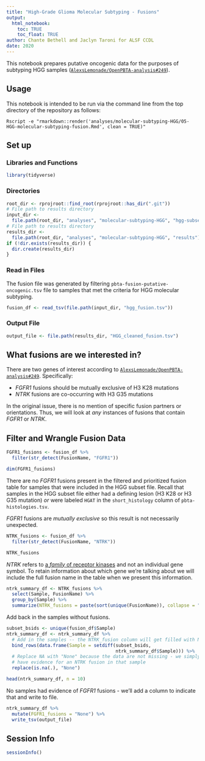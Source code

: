 ```yaml
---
title: "High-Grade Glioma Molecular Subtyping - Fusions"
output: 
  html_notebook:
    toc: TRUE
    toc_float: TRUE
author: Chante Bethell and Jaclyn Taroni for ALSF CCDL
date: 2020
---
```


This notebook prepares putative oncogenic data for the purposes of subtyping HGG samples 
([`AlexsLemonade/OpenPBTA-analysis#249`](https://github.com/AlexsLemonade/OpenPBTA-analysis/issues/249)).

## Usage

This notebook is intended to be run via the command line from the top directory
of the repository as follows:

```
Rscript -e "rmarkdown::render('analyses/molecular-subtyping-HGG/05-HGG-molecular-subtyping-fusion.Rmd', clean = TRUE)"
```

## Set up

### Libraries and Functions

```r
library(tidyverse)
```

### Directories

```r
root_dir <- rprojroot::find_root(rprojroot::has_dir(".git"))
# File path to results directory
input_dir <-
  file.path(root_dir, "analyses", "molecular-subtyping-HGG", "hgg-subset")
# File path to results directory
results_dir <-
  file.path(root_dir, "analyses", "molecular-subtyping-HGG", "results")
if (!dir.exists(results_dir)) {
  dir.create(results_dir)
}
```

### Read in Files

The fusion file was generated by filtering `pbta-fusion-putative-oncogenic.tsv` file to samples that met the criteria for HGG molecular subtyping.

```r
fusion_df <- read_tsv(file.path(input_dir, "hgg_fusion.tsv"))
```

### Output File

```r
output_file <- file.path(results_dir, "HGG_cleaned_fusion.tsv")
```

## What fusions are we interested in?

There are two genes of interest according to [`AlexsLemonade/OpenPBTA-analysis#249`](https://github.com/AlexsLemonade/OpenPBTA-analysis/issues/249).
Specifically:

* _FGFR1_ fusions should be mutually exclusive of H3 K28 mutations 
* _NTRK_ fusions are co-occurring with H3 G35 mutations

In the original issue, there is no mention of specific fusion partners or orientations.
Thus, we will look at _any_ instances of fusions that contain _FGFR1_ or _NTRK_.

## Filter and Wrangle Fusion Data

```r
FGFR1_fusions <- fusion_df %>%
  filter(str_detect(FusionName, "FGFR1"))

dim(FGFR1_fusions)
```

There are no _FGFR1_ fusions present in the filtered and prioritized fusion table for samples that were included in the HGG subset file.
Recall that samples in the HGG subset file either had a defining lesion (H3 K28 or H3 G35 mutation) _or_ were labeled `HGAT` in the `short_histology` column of `pbta-histologies.tsv`.

_FGFR1_ fusions are _mutually exclusive_ so this result is not necessarily unexpected.

```r
NTRK_fusions <- fusion_df %>%
  filter(str_detect(FusionName, "NTRK"))

NTRK_fusions
```

_NTRK_ refers to [a _family_ of receptor kinases](https://www.biooncology.com/pathways/cancer-tumor-targets/ntrk/ntrk-oncogenesis.html) and not an individual gene symbol.
To retain information about which gene we're talking about we will include the full fusion name in the table when we present this information.

```r
ntrk_summary_df <- NTRK_fusions %>%
  select(Sample, FusionName) %>%
  group_by(Sample) %>%
  summarize(NTRK_fusions = paste(sort(unique(FusionName)), collapse = ", "))
```

Add back in the samples without fusions.

```r
subset_bsids <- unique(fusion_df$Sample)
ntrk_summary_df <- ntrk_summary_df %>%
  # Add in the samples -- the NTRK_fusion column will get filled with NA
  bind_rows(data.frame(Sample = setdiff(subset_bsids, 
                                        ntrk_summary_df$Sample))) %>%
  # Replace NA with "None" because the data are not missing - we simply do not
  # have evidence for an NTRK fusion in that sample
  replace(is.na(.), "None")

head(ntrk_summary_df, n = 10)
```

No samples had evidence of _FGFR1_ fusions - we'll add a column to indicate that
and write to file.

```r
ntrk_summary_df %>%
  mutate(FGFR1_fusions = "None") %>%
  write_tsv(output_file)
```

## Session Info

```r
sessionInfo()
```

